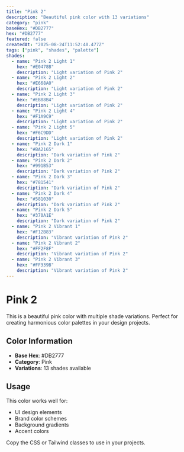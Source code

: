 ```yaml
---
title: "Pink 2"
description: "Beautiful pink color with 13 variations"
category: "pink"
baseHex: "#DB2777"
hex: "#DB2777"
featured: false
createdAt: "2025-08-24T11:52:40.477Z"
tags: ["pink", "shades", "palette"]
shades:
  - name: "Pink 2 Light 1"
    hex: "#E0478B"
    description: "Light variation of Pink 2"
  - name: "Pink 2 Light 2"
    hex: "#E668A0"
    description: "Light variation of Pink 2"
  - name: "Pink 2 Light 3"
    hex: "#EB88B4"
    description: "Light variation of Pink 2"
  - name: "Pink 2 Light 4"
    hex: "#F1A9C9"
    description: "Light variation of Pink 2"
  - name: "Pink 2 Light 5"
    hex: "#F6C9DD"
    description: "Light variation of Pink 2"
  - name: "Pink 2 Dark 1"
    hex: "#BA2165"
    description: "Dark variation of Pink 2"
  - name: "Pink 2 Dark 2"
    hex: "#991B53"
    description: "Dark variation of Pink 2"
  - name: "Pink 2 Dark 3"
    hex: "#781541"
    description: "Dark variation of Pink 2"
  - name: "Pink 2 Dark 4"
    hex: "#581030"
    description: "Dark variation of Pink 2"
  - name: "Pink 2 Dark 5"
    hex: "#370A1E"
    description: "Dark variation of Pink 2"
  - name: "Pink 2 Vibrant 1"
    hex: "#F12B83"
    description: "Vibrant variation of Pink 2"
  - name: "Pink 2 Vibrant 2"
    hex: "#FF2F8F"
    description: "Vibrant variation of Pink 2"
  - name: "Pink 2 Vibrant 3"
    hex: "#FF339B"
    description: "Vibrant variation of Pink 2"
---
```


# Pink 2

This is a beautiful pink color with multiple shade variations. Perfect for creating harmonious color palettes in your design projects.

## Color Information

- **Base Hex**: #DB2777
- **Category**: Pink
- **Variations**: 13 shades available

## Usage

This color works well for:
- UI design elements
- Brand color schemes  
- Background gradients
- Accent colors

Copy the CSS or Tailwind classes to use in your projects.
